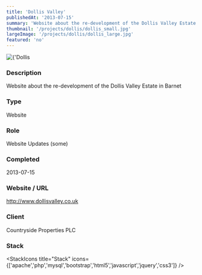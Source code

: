 ```yaml
---
title: 'Dollis Valley'
publishedAt: '2013-07-15'
summary: 'Website about the re-development of the Dollis Valley Estate in Barnet'
thumbnail: '/projects/dollis/dollis_small.jpg'
largeImage: '/projects/dollis/dollis_large.jpg'
featured: 'no'
---
```


<div className="relative w-full h-[400px] sm:h-[600px] md:h-[760px] lg:h-[920px]">
  <Image
    alt={'Dollis Valley'}
    src={'/projects/dollis/dollis.jpg'}
    sizes="(max-width: 640px) 100%, 100%"
    fill={true}
    priority
    style={{
      objectFit: 'contain'
    }}
  />
</div>

### Description

Website about the re-development of the Dollis Valley Estate in Barnet


### Type

Website

### Role

Website Updates (some)

### Completed
2013-07-15

### Website / URL
http://www.dollisvalley.co.uk

### Client
Countryside Properties PLC

### Stack

<StackIcons
  title="Stack"
  icons={['apache','php','mysql','bootstrap','html5','javascript','jquery','css3']}
  />

